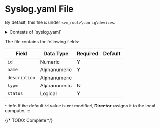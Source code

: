 # Syslog.yaml File

By default, this file is under `<vm_root>\config\devices`.

<details>
<summary>Contents of `syslog.yaml`</summary>
```YAML
devices:
  - id: 324235346
    name: 127.0.0.1
    description: syslog
    type: syslog
    status: true
    properties:
      address: "0.0.0.0"
      port: 14514
```
</details>

The file contains the following fields:

|Field|Data Type|Required|Default|
|---|---|---|---|
|`id`|Numeric|Y||
|`name`|Alphanumeric|Y||
|`description`|Alphanumeric|||
|`type`|Alphanumeric|N||
|`status`|Logical|Y||

:::info
If the default `id` value is not modified, **Director** assigns it to the local computer.
:::

{/* TODO: Complete */}
